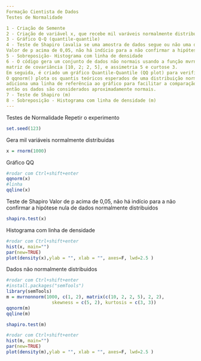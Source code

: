 ---
Formação Cientista de Dados 
Testes de Normalidade

1 - Criação de Semente 
2 - Criação de variável x, que recebe mil varáveis normalmente distribuidas 
3 - Gráfico Q-Q (quantile-quantile)
4 - Teste de Shapiro (avalia se uma amostra de dados segue ou não uma distribuição normal) 
Valor de p acima de 0,05, não há indício para a não confirmar a hipótese nula de dados normalmente distribuidos
5 - Sobreposição- Histograma com linha de densidade
6 - O código gera um conjunto de dados não normais usando a função mvrnonnorm() com uma amostra de tamanho 1000, média 1 e 2, 
matriz de covariância [10, 2; 2, 5], e assimetria 5 e curtose 3.
Em seguida, é criado um gráfico Quantile-Quantile (QQ plot) para verificar a normalidade dos dados usando a função qqnorm() e qqline(). 
O qqnorm() plota os quantis teóricos esperados de uma distribuição normal versus os quantis observados dos dados, enquanto qqline() 
adiciona uma linha de referência ao gráfico para facilitar a comparação. Se os pontos no gráfico seguem aproximadamente a linha de referência, 
então os dados são considerados aproximadamente normais.
7 - Teste de Shapiro (m)
8 - Sobreposição - Histograma com linha de densidade (m)
---
Testes de Normalidade
Repetir o experimento
```{r}
set.seed(123)
```
Gera mil variáveis normalmente distribuidas
```{r}
x = rnorm(1000)
```
Gráfico QQ
```{r}
#rodar com Ctrl+shift+enter
qqnorm(x)
#linha
qqline(x)
```
Teste de Shapiro
Valor de p acima de 0,05, não há indício para a não confirmar a hipótese nula de dados normalmente distribuidos
```{r}
shapiro.test(x) 
```
Histograma com linha de densidade
```{r}
#rodar com Ctrl+shift+enter
hist(x, main="")
par(new=TRUE)
plot(density(x),ylab = "", xlab = "", axes=F, lwd=2.5 ) 
```
Dados não normalmente distribuidos
```{r}
#rodar com Ctrl+shift+enter
#install.packages("semTools")
library(semTools)
m = mvrnonnorm(1000, c(1, 2), matrix(c(10, 2, 2, 5), 2, 2),
                 skewness = c(5, 2), kurtosis = c(3, 3))
qqnorm(m)
qqline(m)
```


```{r}
shapiro.test(m)
```


```{r}
#rodar com Ctrl+shift+enter
hist(m, main="")
par(new=TRUE)
plot(density(m),ylab = "", xlab = "", axes=F, lwd=2.5 ) 
```


